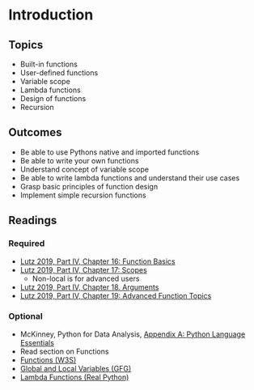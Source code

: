 # Introduction

## Topics
- Built-in functions
- User-defined functions
- Variable scope
- Lambda functions
- Design of functions
- Recursion

## Outcomes
- Be able to use Pythons native and imported functions
- Be able to write your own functions
- Understand concept of variable scope 
- Be able to write lambda functions and understand their use cases
- Grasp basic principles of function design
- Implement simple recursion functions

## Readings 

### Required

<ul>
<li><a target="_new" href="https://learning.oreilly.com/library/view/learning-python-5th/9781449355722/ch16.html">Lutz 2019, Part IV, Chapter 16: Function Basics</a></li>
<li><a target="_new" href="https://learning.oreilly.com/library/view/learning-python-5th/9781449355722/ch17.html">Lutz 2019, Part IV, Chapter 17: Scopes</a>
<ul>
<li>Non-local is for advanced users</li>
</ul>
</li>
<li><a target="_new" href="https://learning.oreilly.com/library/view/learning-python-5th/9781449355722/ch18.html">Lutz 2019, Part IV, Chapter 18. Arguments</a></li>
<li><a target="_new" href="https://learning.oreilly.com/library/view/learning-python-5th/9781449355722/ch19.html">Lutz 2019, Part IV, Chapter 19: Advanced Function Topics</a></li>
</ul>

### Optional

<ul>
<li>McKinney, Python for Data Analysis,<span>&nbsp;</span><a target="_new" href="https://learning.oreilly.com/library/view/python-for-data/9781449323592/apa.html">Appendix A: Python Language Essentials</a></li>
<li>Read section on Functions</li>
<li><a target="_new" href="https://www.w3schools.com/python/python_functions.asp">Functions (W3S)</a></li>
<li><a target="_new" href="https://www.geeksforgeeks.org/global-local-variables-python/?ref=lbp">Global and Local Variables (GFG)</a></li>
<li><a target="_new" href="https://realpython.com/python-lambda/">Lambda Functions (Real Python)</a></li>
</ul>